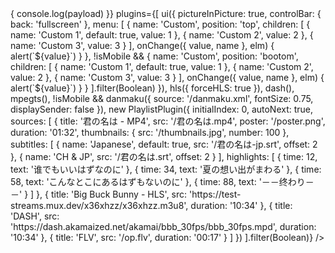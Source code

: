 
<div className="nx-rounded-sm nx-overflow-hidden nx-mt-5">
  <Player
    onEvent={(payload) => {
      console.log(payload)
    }}
    plugins={[
      ui({
        pictureInPicture: true,
        controlBar: { back: 'fullscreen' },
        menu: [
          {
            name: 'Custom',
            position: 'top',
            children: [
              {
                name: 'Custom 1',
                default: true,
                value: 1
              },
              {
                name: 'Custom 2',
                value: 2
              },
              {
                name: 'Custom 3',
                value: 3
              }
            ],
            onChange({ value, name }, elm) {
              alert(`${value}`)
            }
          },
          !isMobile && {
            name: 'Custom',
            position: 'bootom',
            children: [
              {
                name: 'Custom 1',
                default: true,
                value: 1
              },
              {
                name: 'Custom 2',
                value: 2
              },
              {
                name: 'Custom 3',
                value: 3
              }
            ],
            onChange({ value, name }, elm) {
              alert(`${value}`)
            }
          }
        ].filter(Boolean)
      }),
      hls({ forceHLS: true }),
      dash(),
      mpegts(),
      !isMobile && danmaku({ source: '/danmaku.xml', fontSize: 0.75, displaySender: false }),
      new PlaylistPlugin({
        initialIndex: 0,
        autoNext: true,
        sources: [
          {
            title: '君の名は - MP4',
            src: '/君の名は.mp4',
            poster: '/poster.png',
            duration: '01:32',
            thumbnails: {
              src: '/thumbnails.jpg',
              number: 100
            },
            subtitles: [
              {
                name: 'Japanese',
                default: true,
                src: '/君の名は-jp.srt',
                offset: 2
              },
              {
                name: 'CH & JP',
                src: '/君の名は.srt',
                offset: 2
              }
            ],
            highlights: [
              {
                time: 12,
                text: '谁でもいいはずなのに'
              },
              {
                time: 34,
                text: '夏の想い出がまわる'
              },
              {
                time: 58,
                text: 'こんなとこにあるはずもないのに'
              },
              {
                time: 88,
                text: '－－终わり－－'
              }
            ]
          },
          {
            title: 'Big Buck Bunny - HLS',
            src: 'https://test-streams.mux.dev/x36xhzz/x36xhzz.m3u8',
            duration: '10:34'
          },
          {
            title: 'DASH',
            src: 'https://dash.akamaized.net/akamai/bbb_30fps/bbb_30fps.mpd',
            duration: '10:34'
          },
          {
            title: 'FLV',
            src: '/op.flv',
            duration: '00:17'
          }
        ]
      })
    ].filter(Boolean)}
  />
</div>
